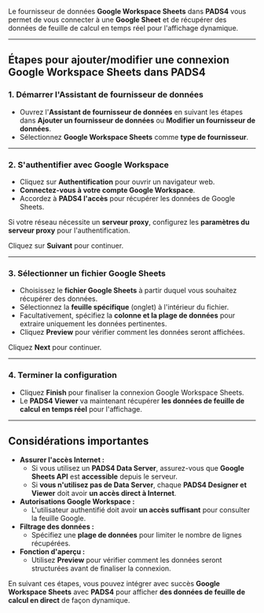Le fournisseur de données **Google Workspace Sheets** dans **PADS4** vous permet de vous connecter à une **Google Sheet** et de récupérer des données de feuille de calcul en temps réel pour l'affichage dynamique.

***

## **Étapes pour ajouter/modifier une connexion Google Workspace Sheets dans PADS4**

### **1. Démarrer l'Assistant de fournisseur de données**

* Ouvrez l'**Assistant de fournisseur de données** en suivant les étapes dans **Ajouter un fournisseur de données** ou **Modifier un fournisseur de données**.
* Sélectionnez **Google Workspace Sheets** comme **type de fournisseur**.

***

### **2. S'authentifier avec Google Workspace**

* Cliquez sur **Authentification** pour ouvrir un navigateur web.
* **Connectez-vous à votre compte Google Workspace**.
* Accordez à **PADS4 l'accès** pour récupérer les données de Google Sheets.

Si votre réseau nécessite un **serveur proxy**, configurez les **paramètres du serveur proxy** pour l'authentification.

Cliquez sur **Suivant** pour continuer.

***

### **3. Sélectionner un fichier Google Sheets**

* Choisissez le **fichier Google Sheets** à partir duquel vous souhaitez récupérer des données.
* Sélectionnez la **feuille spécifique** (onglet) à l'intérieur du fichier.
* Facultativement, spécifiez la **colonne et la plage de données** pour extraire uniquement les données pertinentes.
* Cliquez **Preview** pour vérifier comment les données seront affichées.

Cliquez **Next** pour continuer.

***

### **4. Terminer la configuration**

* Cliquez **Finish** pour finaliser la connexion Google Workspace Sheets.
* Le **PADS4 Viewer** va maintenant récupérer **les données de feuille de calcul en temps réel** pour l'affichage.

***

## **Considérations importantes**

* **Assurer l'accès Internet :**
  * Si vous utilisez un **PADS4 Data Server**, assurez-vous que **Google Sheets API** est **accessible** depuis le serveur.
  * Si **vous n'utilisez pas de Data Server**, chaque **PADS4 Designer et Viewer** doit avoir **un accès direct à Internet**.
* **Autorisations Google Workspace :**
  * L'utilisateur authentifié doit avoir **un accès suffisant** pour consulter la feuille Google.
* **Filtrage des données :**
  * Spécifiez une **plage de données** pour limiter le nombre de lignes récupérées.
* **Fonction d'aperçu :**
  * Utilisez **Preview** pour vérifier comment les données seront structurées avant de finaliser la connexion.

En suivant ces étapes, vous pouvez intégrer avec succès **Google Workspace Sheets** avec **PADS4** pour afficher **des données de feuille de calcul en direct** de façon dynamique.
